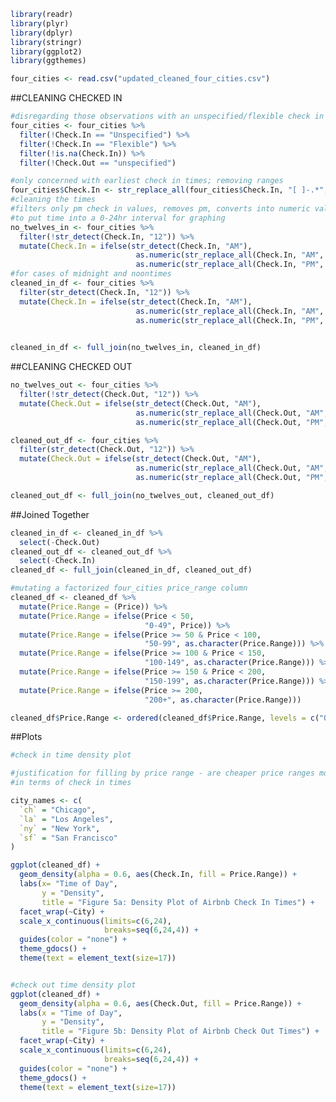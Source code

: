 
```r
library(readr)
library(plyr)
library(dplyr)
library(stringr)
library(ggplot2)
library(ggthemes)
```

```r
four_cities <- read.csv("updated_cleaned_four_cities.csv")
```


##CLEANING CHECKED IN

```r
#disregarding those observations with an unspecified/flexible check in or check out time
four_cities <- four_cities %>% 
  filter(!Check.In == "Unspecified") %>% 
  filter(!Check.In == "Flexible") %>% 
  filter(!is.na(Check.In)) %>% 
  filter(!Check.Out == "unspecified")

#only concerned with earliest check in times; removing ranges
four_cities$Check.In <- str_replace_all(four_cities$Check.In, "[ ]-.*", "")
#cleaning the times
#filters only pm check in values, removes pm, converts into numeric value and adds 12
#to put time into a 0-24hr interval for graphing
no_twelves_in <- four_cities %>% 
  filter(!str_detect(Check.In, "12")) %>% 
  mutate(Check.In = ifelse(str_detect(Check.In, "AM"),
                            as.numeric(str_replace_all(Check.In, "AM", "")), #as.numeric coerces NAs
                            as.numeric(str_replace_all(Check.In, "PM", ""))+12))
#for cases of midnight and noontimes
cleaned_in_df <- four_cities %>% 
  filter(str_detect(Check.In, "12")) %>% 
  mutate(Check.In = ifelse(str_detect(Check.In, "AM"),
                            as.numeric(str_replace_all(Check.In, "AM", "")), #as.numeric coerces NAs
                            as.numeric(str_replace_all(Check.In, "PM", ""))+12))
  

cleaned_in_df <- full_join(no_twelves_in, cleaned_in_df)


```




##CLEANING CHECKED OUT

```r


no_twelves_out <- four_cities %>% 
  filter(!str_detect(Check.Out, "12")) %>% 
  mutate(Check.Out = ifelse(str_detect(Check.Out, "AM"),
                            as.numeric(str_replace_all(Check.Out, "AM", "")), #as.numeric coerces NAs
                            as.numeric(str_replace_all(Check.Out, "PM", ""))+12))

cleaned_out_df <- four_cities %>% 
  filter(str_detect(Check.Out, "12")) %>% 
  mutate(Check.Out = ifelse(str_detect(Check.Out, "AM"),
                            as.numeric(str_replace_all(Check.Out, "AM", "")),
                            as.numeric(str_replace_all(Check.Out, "PM", ""))+12))

cleaned_out_df <- full_join(no_twelves_out, cleaned_out_df)


```

##Joined Together
```r
cleaned_in_df <- cleaned_in_df %>% 
  select(-Check.Out)
cleaned_out_df <- cleaned_out_df %>% 
  select(-Check.In)
cleaned_df <- full_join(cleaned_in_df, cleaned_out_df)

#mutating a factorized four_cities price_range column
cleaned_df <- cleaned_df %>% 
  mutate(Price.Range = (Price)) %>% 
  mutate(Price.Range = ifelse(Price < 50, 
                              "0-49", Price)) %>% 
  mutate(Price.Range = ifelse(Price >= 50 & Price < 100, 
                              "50-99", as.character(Price.Range))) %>% 
  mutate(Price.Range = ifelse(Price >= 100 & Price < 150, 
                              "100-149", as.character(Price.Range))) %>% 
  mutate(Price.Range = ifelse(Price >= 150 & Price < 200, 
                              "150-199", as.character(Price.Range))) %>% 
  mutate(Price.Range = ifelse(Price >= 200,
                              "200+", as.character(Price.Range)))

cleaned_df$Price.Range <- ordered(cleaned_df$Price.Range, levels = c("0-49", "50-99", "100-149", "150-199", "200+"))
```


##Plots

```r
#check in time density plot

#justification for filling by price range - are cheaper price ranges more accomodating
#in terms of check in times

city_names <- c(
  `ch` = "Chicago",
  `la` = "Los Angeles",
  `ny` = "New York",
  `sf` = "San Francisco"
)

ggplot(cleaned_df) +
  geom_density(alpha = 0.6, aes(Check.In, fill = Price.Range)) +
  labs(x= "Time of Day",
       y = "Density",
       title = "Figure 5a: Density Plot of Airbnb Check In Times") +
  facet_wrap(~City) +
  scale_x_continuous(limits=c(6,24), 
                     breaks=seq(6,24,4)) +
  guides(color = "none") +
  theme_gdocs() +
  theme(text = element_text(size=17))


#check out time density plot
ggplot(cleaned_df) +
  geom_density(alpha = 0.6, aes(Check.Out, fill = Price.Range)) +
  labs(x = "Time of Day",
       y = "Density",
       title = "Figure 5b: Density Plot of Airbnb Check Out Times") +
  facet_wrap(~City) +
  scale_x_continuous(limits=c(6,24), 
                     breaks=seq(6,24,4)) +
  guides(color = "none") +
  theme_gdocs() +
  theme(text = element_text(size=17))

```


